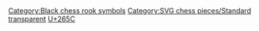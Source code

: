 == {{int:filedesc}} ==
{{Information
|Description={{en| Dark rook on transparent square, default size 45x45}}
|Source={{own}} {{Created with Inkscape}}
|Date=2006-12-27
|Author=[[:en:User:Cburnett]]
|Permission=GFDL & BSD & GPL
|other_versions={{DerivativeVersions|Chess mdt45.svg|ChessCastlingMovie en.svg}}

}}

== {{int:license-header}} ==
{{self|GFDL|migration=relicense|BSD|GPL}}


[[Category:Black chess rook symbols]]
[[Category:SVG chess pieces/Standard transparent]]
[[Category:Unicode MiscSymb SVG| U+265C]]